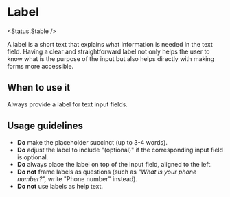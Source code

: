 
# Label

<Status.Stable />

A label is a short text that explains what information is needed in the text
field. Having a clear and straightforward label not only helps the user to know
what is the purpose of the input but also helps directly with making forms
more accessible.

<Story id="forms-label--base" />
<Props />

## When to use it

Always provide a label for text input fields.

## Usage guidelines

- **Do** make the placeholder succinct (up to 3-4 words).
- **Do** adjust the label to include "(optional)" if the corresponding input field is optional.
- **Do** always place the label on top of the input field, aligned to the left.
- **Do not** frame labels as questions (such as _"What is your phone
  number?",_ write "Phone number" instead).
- **Do not** use labels as help text.
